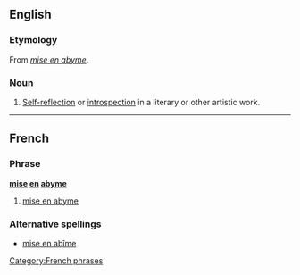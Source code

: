 ==English==

===Etymology===
From {{F.}} ''[[#French|mise en abyme]]''.

===Noun===
{{en-noun|-}}

# {{context|literary theory}} [[self-reflextion|Self-reflection]] or [[introspection]] in a literary or other artistic work.

----

==French==

===Phrase===
'''[[mise]] [[en]] [[abyme]]''' {{f}}

# [[#English|mise en abyme]]

===Alternative spellings===
* [[mise en abîme]]

[[Category:French phrases]]